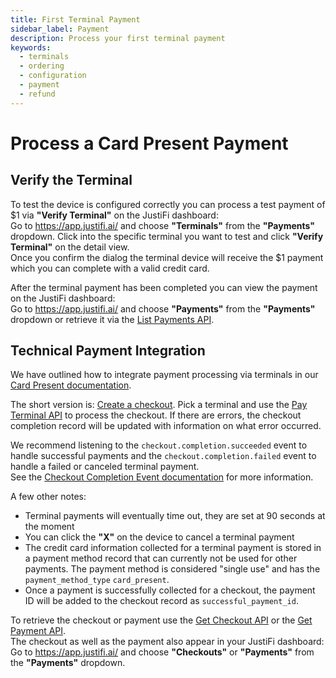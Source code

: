 ```yaml
---
title: First Terminal Payment
sidebar_label: Payment
description: Process your first terminal payment
keywords:
  - terminals
  - ordering
  - configuration
  - payment
  - refund
---
```


# Process a Card Present Payment

## Verify the Terminal
To test the device is configured correctly you can process a test payment of $1 via **"Verify Terminal"** 
on the JustiFi dashboard:\
Go to https://app.justifi.ai/ and choose **"Terminals"** from the **"Payments"** dropdown. 
Click into the specific terminal you want to test and click **"Verify Terminal"** on the detail view.\
Once you confirm the dialog the terminal device will receive the $1 payment 
which you can complete with a valid credit card.

After the terminal payment has been completed you can view the payment on the JustiFi dashboard:\
Go to https://app.justifi.ai/ and choose **"Payments"** from the **"Payments"** dropdown 
or retrieve it via the [List Payments API](https://docs.justifi.tech/api-spec#tag/Payments/operation/ListPayments).

## Technical Payment Integration
We have outlined how to integrate payment processing via terminals in our [Card Present documentation](https://developer.justifi.ai/tag/Terminals).

The short version is: [Create a checkout](https://docs.justifi.tech/api-spec#tag/Checkouts/operation/CreateCheckout). Pick a terminal and use the [Pay Terminal API](https://docs.justifi.tech/api-spec#tag/Terminals/operation/payTerminal) 
to process the checkout. If there are errors, the checkout completion record will be updated with information 
on what error occurred. 

We recommend listening to the `checkout.completion.succeeded` event to handle successful payments and the `checkout.completion.failed` event to handle a failed 
or canceled terminal payment.\
See the [Checkout Completion Event documentation](https://docs.justifi.tech/api-spec#tag/Events/operation/checkoutCompletionEvent) for more information.

A few other notes:
- Terminal payments will eventually time out, they are set at 90 seconds at the moment
- You can click the **"X"** on the device to cancel a terminal payment
- The credit card information collected for a terminal payment is stored in a payment method record that can currently not be used for other payments. 
The payment method is considered "single use" and has the `payment_method_type` `card_present`.
- Once a payment is successfully collected for a checkout, the payment ID will be added to the checkout record as `successful_payment_id`. 

To retrieve the checkout or payment use the [Get Checkout API](https://docs.justifi.tech/api-spec#tag/Checkouts/operation/GetCheckout) or the [Get Payment API](https://docs.justifi.tech/api-spec#tag/Payments/operation/GetPayment).\
The checkout as well as the payment also appear in your JustiFi dashboard:\
Go to https://app.justifi.ai/ and choose **"Checkouts"** or **"Payments"** from the **"Payments"** dropdown.
